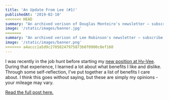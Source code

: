 ```yaml
---
title: 'An Update From Lee (#1)'
publishedAt: '2019-02-10'
<<<<<<< HEAD
summary: "An archived verison of Douglas Monteiro's newsletter – subscribe to get early access."
image: '/static/images/banner.jpg'
=======
summary: "An archived verison of Lee Robinson's newsletter – subscribe to get early access."
image: '/static/images/banner.png'
>>>>>>> a4accc1a5d9c27058247975873b8f0900c8ef160
---
```


I was recently in the job hunt before starting my [new position at Hy-Vee](/blog/joining-hy-vee).
During that experience, I learned a lot about what benefits I like and dislike.
Through some self-reflection, I've put together a list of benefits I care about.
I think this goes without saying, but these are simply my opinions - your mileage may vary.

[Read the full post here.](/blog/benefits-i-care-about-in-2019)
